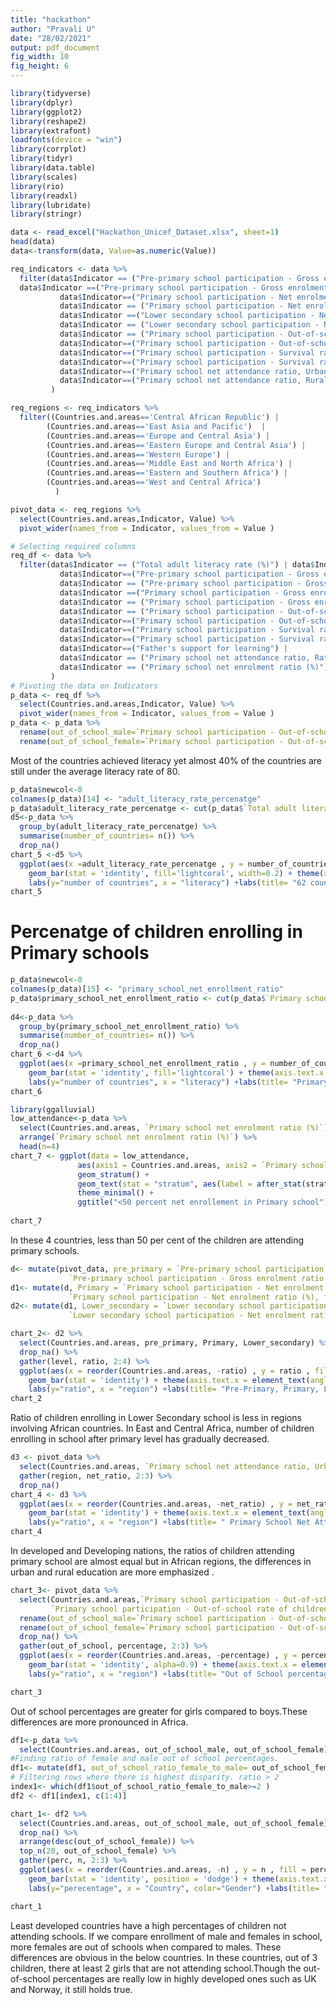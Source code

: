 ---
title: "hackathon"
author: "Pravali U"
date: "28/02/2021"
output: pdf_document
fig_width: 10 
fig_height: 6
---

```{r}
library(tidyverse)
library(dplyr)
library(ggplot2)
library(reshape2)
library(extrafont)
loadfonts(device = "win")
library(corrplot)
library(tidyr)
library(data.table)
library(scales)
library(rio)
library(readxl)
library(lubridate)
library(stringr)
```



```{r}
data <- read_excel("Hackathon_Unicef_Dataset.xlsx", sheet=1)
head(data)
data<-transform(data, Value=as.numeric(Value))
```


```{r}
req_indicators <- data %>% 
  filter(data$Indicator == ("Pre-primary school participation - Gross enrolment ratio (%), male") | 
  data$Indicator ==("Pre-primary school participation - Gross enrolment ratio (%), female")| 
           data$Indicator==("Primary school participation - Net enrolment ratio (%), male") | 
           data$Indicator == ("Primary school participation - Net enrolment ratio (%), female") |
           data$Indicator ==("Lower secondary school participation - Net enrolment ratio (%), male") |
           data$Indicator == ("Lower secondary school participation - Net enrolment ratio (%), female") |  
           data$Indicator == ("Primary school participation - Out-of-school rate of children of primary school age (%), male")|
           data$Indicator==("Primary school participation - Out-of-school rate of children of primary school age (%), female")|
           data$Indicator==("Primary school participation - Survival rate to last primary grade (%) , male") |
           data$Indicator==("Primary school participation - Survival rate to last primary grade (%) , female") |
           data$Indicator==("Primary school net attendance ratio, Urban") |
           data$Indicator==("Primary school net attendance ratio, Rural")
         )

req_regions <- req_indicators %>%
  filter((Countries.and.areas=='Central African Republic') | 
        (Countries.and.areas=='East Asia and Pacific')  |
        (Countries.and.areas=='Europe and Central Asia') |
        (Countries.and.areas=='Eastern Europe and Central Asia') |
        (Countries.and.areas=='Western Europe') | 
        (Countries.and.areas=='Middle East and North Africa') |
        (Countries.and.areas=='Eastern and Southern Africa') | 
        (Countries.and.areas=='West and Central Africa')
          )

pivot_data <- req_regions %>%
  select(Countries.and.areas,Indicator, Value) %>%
  pivot_wider(names_from = Indicator, values_from = Value )
```


```{r}
# Selecting required columns
req_df <- data %>% 
  filter(data$Indicator == ("Total adult literacy rate (%)") | data$Indicator ==("Primary school net enrolment ratio (%)")| 
           data$Indicator==("Pre-primary school participation - Gross enrolment ratio (%), male") | 
           data$Indicator == ("Pre-primary school participation - Gross enrolment ratio (%), female") |
           data$Indicator ==("Primary school participation - Gross enrolment ratio (%), male") |
           data$Indicator == ("Primary school participation - Gross enrolment ratio (%), female") |  
           data$Indicator == ("Primary school participation - Out-of-school rate of children of primary school age (%), male") |
           data$Indicator==("Primary school participation - Out-of-school rate of children of primary school age (%), female") |
           data$Indicator==("Primary school participation - Survival rate to last primary grade (%) , male") |
           data$Indicator==("Primary school participation - Survival rate to last primary grade (%) , female") |
           data$Indicator==("Father's support for learning") |
           data$Indicator == ("Primary school net attendance ratio, Ratio of richest to poorest") |
           data$Indicator == ("Primary school net enrolment ratio (%)")
         )
# Pivoting the data on Indicators
p_data <- req_df %>%
  select(Countries.and.areas,Indicator, Value) %>%
  pivot_wider(names_from = Indicator, values_from = Value )
p_data <- p_data %>%
  rename(out_of_school_male=`Primary school participation - Out-of-school rate of children of primary school age (%), male`) %>%
  rename(out_of_school_female=`Primary school participation - Out-of-school rate of children of primary school age (%), female`)
```
Most of the countries achieved literacy yet almost 40% of the countries are still under the average literacy rate of 80.

```{r}
p_data$newcol<-0
colnames(p_data)[14] <- "adult_literacy_rate_percenatge"
p_data$adult_literacy_rate_percenatge <- cut(p_data$`Total adult literacy rate (%)`, c(0,80,100), c("literacy below average", "literacy above average" ))
d5<-p_data %>%
  group_by(adult_literacy_rate_percenatge) %>%
  summarise(number_of_countries= n()) %>%
  drop_na()
chart_5 <-d5 %>%
  ggplot(aes(x =adult_literacy_rate_percenatge , y = number_of_countries)) + 
    geom_bar(stat = 'identity', fill='lightcoral', width=0.2) + theme(axis.text.x = element_text(angle=0, hjust = 1)) + geom_text(aes(label=number_of_countries),vjust=1.6,  color="white",  position = position_dodge(0.5), size=1)+
    labs(y="number of countries", x = "literacy") +labs(title= "62 countries are still under average literacy")+ theme(legend.position = "bottom")+ scale_fill_brewer(palette = "Set2")
chart_5
```
# Percenatge of children enrolling in Primary schools
```{r}
p_data$newcol<-0
colnames(p_data)[15] <- "primary_school_net_enrollment_ratio"
p_data$primary_school_net_enrollment_ratio <- cut(p_data$`Primary school net enrolment ratio (%)`, c(0,10,20,30,40,50,60,70,80,90, 100), c("0-10", "10-20", "20-30","30-40", "40-50", "50-60", "60-70", "70-80", "80-90", "90-100" ))
 
d4<-p_data %>%
  group_by(primary_school_net_enrollment_ratio) %>%
  summarise(number_of_countries= n()) %>%
  drop_na()
chart_6 <-d4 %>%
  ggplot(aes(x =primary_school_net_enrollment_ratio , y = number_of_countries)) + 
    geom_bar(stat = 'identity', fill='lightcoral') + theme(axis.text.x = element_text(angle=0, hjust = 1)) + geom_text(aes(label=number_of_countries),vjust=-0.5,  color="red3",  position = position_dodge(1), size=4)+
    labs(y="number of countries", x = "literacy") +labs(title= "Primary school enrollment ratios across various countries")+ theme(legend.position = "bottom")+ scale_fill_brewer(palette = "Set1")
chart_6
```
 
```{r fig, fig.width=11}
library(ggalluvial)
low_attendance<-p_data %>%
  select(Countries.and.areas, `Primary school net enrolment ratio (%)`) %>%
  arrange(`Primary school net enrolment ratio (%)`) %>%
  head(n=4)
chart_7 <- ggplot(data = low_attendance,
               aes(axis1 = Countries.and.areas, axis2 = `Primary school net enrolment ratio (%)`, y=`Primary school net enrolment ratio (%)`))+ scale_x_discrete(limits = c("Country", "Enrollment"), expand = c(.02, .02)) + geom_alluvium(aes(fill =Countries.and.areas  )) +
               geom_stratum() +
               geom_text(stat = "stratum", aes(label = after_stat(stratum)), size=2.5) +   
               theme_minimal() +
               ggtitle("<50 percent net enrollement in Primary school") + scale_fill_brewer(palette = "Set1") 
              
chart_7
```

In these 4 countries, less than 50 per cent of the children are attending primary schools.

```{r}
d<- mutate(pivot_data, pre_primary = `Pre-primary school participation - Gross enrolment ratio (%), male` +
             `Pre-primary school participation - Gross enrolment ratio (%), female`)
d1<- mutate(d, Primary = `Primary school participation - Net enrolment ratio (%), male` +
             `Primary school participation - Net enrolment ratio (%), female`)
d2<- mutate(d1, Lower_secondary = `Lower secondary school participation - Net enrolment ratio (%), male` +
             `Lower secondary school participation - Net enrolment ratio (%), female`)

chart_2<- d2 %>%
  select(Countries.and.areas, pre_primary, Primary, Lower_secondary) %>%
  drop_na() %>%
  gather(level, ratio, 2:4) %>%
  ggplot(aes(x = reorder(Countries.and.areas, -ratio) , y = ratio , fill = level)) + 
    geom_bar(stat = 'identity') + theme(axis.text.x = element_text(angle=45, hjust = 1)) + theme(legend.position = "bottom")+
    labs(y="ratio", x = "region") +labs(title= "Pre-Primary, Primary, Lower-Secondary School enrollment in various regions") + scale_fill_brewer(palette = "Set2") +  theme(legend.justification = "top")
chart_2
```
Ratio of children enrolling in Lower Secondary school is less in regions involving African countries. In East and Central Africa, number of children enrolling in school after primary level has gradually decreased.


```{r}
d3 <- pivot_data %>%
  select(Countries.and.areas, `Primary school net attendance ratio, Urban`, `Primary school net attendance ratio, Rural`) %>%
  gather(region, net_ratio, 2:3) %>%
  drop_na()
chart_4 <- d3 %>%
  ggplot(aes(x = reorder(Countries.and.areas, -net_ratio) , y = net_ratio , fill = region)) + 
    geom_bar(stat = 'identity') + theme(axis.text.x = element_text(angle=45, hjust = 1)) + theme(legend.position = "bottom") +
    labs(y="ratio", x = "region") +labs(title= " Primary School Net Attendance ratios in Rural vs Urban areas") + scale_fill_brewer(palette = "Set2") +  theme(legend.justification = "top")
chart_4
```

In developed and Developing nations, the ratios of children attending primary school are almost equal but in African regions, the differences in urban and rural education are more emphasized .

```{r}
chart_3<- pivot_data %>%
  select(Countries.and.areas,`Primary school participation - Out-of-school rate of children of primary school age (%), male`,
         `Primary school participation - Out-of-school rate of children of primary school age (%), female`) %>%
  rename(out_of_school_male=`Primary school participation - Out-of-school rate of children of primary school age (%), male`) %>%
  rename(out_of_school_female=`Primary school participation - Out-of-school rate of children of primary school age (%), female`) %>%
  drop_na() %>%
  gather(out_of_school, percentage, 2:3) %>%
  ggplot(aes(x = reorder(Countries.and.areas, -percentage) , y = percentage , fill = out_of_school)) + 
    geom_bar(stat = 'identity', alpha=0.9) + theme(axis.text.x = element_text(angle=45, hjust = 1)) + theme(legend.position = "top") +
    labs(y="ratio", x = "region") +labs(title= "Out of School percentages female vs male in various regions") + scale_fill_brewer(palette = "Set2") +  theme(legend.justification = "right") 

chart_3

```


Out of school percentages are greater for girls compared to boys.These differences are more pronounced in Africa.


```{r}
df1<-p_data %>%
  select(Countries.and.areas, out_of_school_male, out_of_school_female)
#Finding ratio of female and male out of school percentages.
df1<- mutate(df1, out_of_school_ratio_female_to_male= out_of_school_female/out_of_school_male )
# Filtering rows where there is highest disparity. ratio > 2
index1<- which(df1$out_of_school_ratio_female_to_male>=2 )
df2 <- df1[index1, c(1:4)]
```


```{r}
chart_1<- df2 %>%
  select(Countries.and.areas, out_of_school_male, out_of_school_female) %>%
  drop_na() %>%
  arrange(desc(out_of_school_female)) %>%
  top_n(20, out_of_school_female) %>%
  gather(perc, n, 2:3) %>%
  ggplot(aes(x = reorder(Countries.and.areas, -n) , y = n , fill = perc)) + 
    geom_bar(stat = 'identity', position = 'dodge') + theme(axis.text.x = element_text(angle=45, hjust = 1)) +
    labs(y="perecentage", x = "Country", color="Gender") +labs(title= "Highligting differences in Out of school percenatages - female vs male")+ theme(legend.position = "bottom")+ scale_fill_brewer(palette = "Set2")

chart_1
```
Least developed countries have a high percentages of children not attending schools. If we compare enrollment of male and females in school, more females are out of schools when compared to males. These differences are obvious in the below countries. In these countries, out of 3 children, there at least 2 girls that are not attending school.Though the out-of-school percentages are really low in highly developed ones such as UK and Norway, it still holds true.

